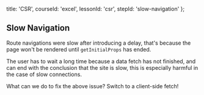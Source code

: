 
  title: 'CSR',
  courseId: 'excel',
  lessonId: 'csr',
  stepId: 'slow-navigation'
};

## Slow Navigation

Route navigations were slow after introducing a delay, that's because the page won't be rendered until `getInitialProps` has ended.

The user has to wait a long time because a data fetch has not finished, and can end with the conclusion that the site is slow, this is especially harmful in the case of slow connections.

What can we do to fix the above issue? Switch to a client-side fetch!


